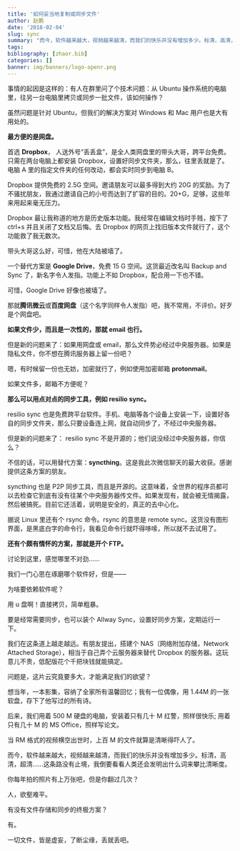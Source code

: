 ```yaml
---
title: '如何妥当地复制或同步文件'
author: 赵鹏
date: '2018-02-04'
slug: sync
summary: "而今，软件越来越大，视频越来越清，而我们的快乐并没有增加多少。标清，高清，超清......这条路没有止境，我倒要看看人类还会发明出什么词来攀比清晰度。"
tags:
bibliography: [zhaor.bib]
categories: []
banner: img/banners/logo-openr.png
---
```



事情的起因是这样的：有人在群里问了个技术问题：从 Ubuntu 操作系统的电脑里，往另一台电脑里拷贝或同步一批文件，该如何操作？

虽然问题是针对 Ubuntu，但我们的解决方案对 Windows 和 Mac 用户也是大有用处的。

<!--more-->

**最方便的是网盘。**

首选 **Dropbox**， 人送外号“丢丢盒”，是全人类网盘里的带头大哥，跨平台免费。只需在两台电脑上都安装 Dropbox，设置好同步文件夹，那么，往里丢就是了。电脑 A 里的指定文件夹的任何改动，都会实时同步到电脑 B。

Dropbox 提供免费的 2.5G 空间。邀请朋友可以最多得到大约 20G 的奖励。为了不骚扰朋友，我通过邀请自己的小号而达到了扩容的目的。20+G，足够，这些年来用起来毫无压力。

Dropbox 最让我称道的地方是历史版本功能。我经常在编辑文档时手贱，按下了 ctrl+s 并且关闭了文档又后悔。去 Dropbox 的网页上找旧版本文件就行了，这个功能救了我无数次。

带头大哥这么好，可惜，他在大陆被墙了。

一个替代方案是 **Google Drive**，免费 15 G 空间。这货最近改名叫 Backup and  Sync 了，新名字令人发指。功能上不如 Dropbox，配合用一下也不错。

可惜，Google Drive 好像也被墙了。

那就**腾讯微云**或**百度网盘**（这个名字同样令人发指）吧，我不常用，不评价。好歹是个网盘吧。

**如果文件少，而且是一次性的，那就 email 也行。**

但是新的问题来了：如果用网盘或 email，那么文件势必经过中央服务器。如果是隐私文件，你不想在腾讯服务器上留一份吧？

嗯，有时候留一份也无妨，加密就行了，例如使用加密邮箱 **protonmail**。

如果文件多，邮箱不方便呢？

**那么可以用点对点的同步工具，例如 resilio sync。**

resilio sync 也是免费跨平台软件。手机、电脑等各个设备上安装一下，设置好各自的同步文件夹，那么只要设备连上网，就自动同步了，不经过中央服务器。

但是新的问题来了： resilio sync 不是开源的；他们说没经过中央服务器，你信么？

不信的话，可以用替代方案：**syncthing**。这是我此次微信聊天的最大收获。感谢提供这条方案的朋友。

syncthing 也是 P2P 同步工具，而且是开源的。这意味着，全世界的程序员都可以去检查它到底有没有往某个中央服务器传文件。如果发现有，就会被无情揭露，然后被搞死。目前它还活着，说明是安全的，真正的去中心化。

据说 Linux 里还有个 rsync 命令。rsync 的意思是 remote sync。这货没有图形界面，是黑底白字的命令行，我看见命令行就吓得哆嗦，所以就不去试用了。

**还有个颇有情怀的方案，那就是开个 FTP。**

讨论到这里，感觉哪里不对劲......

我们一门心思在琢磨哪个软件好，但是——

为啥要依赖软件呢？

用 u 盘啊！直接拷贝，简单粗暴。

要是经常需要同步，也可以装个 Allway Sync，设置好同步方案，定期运行一下。

我们在这条道上越走越远。有朋友提出，搭建个 NAS（网络附加存储，Network Attached Storage），相当于自己弄个云服务器来替代 Dropbox 的服务器。这玩意儿不贵，低配版花个千把块钱就能搞定。

问题是，这片云究竟要多大，才能满足我们的欲望？

想当年，一本影集，容纳了全家所有温馨回忆；我有一位偶像，用 1.44M 的一张软盘，存下了他写过的所有诗。

后来，我们用着 500 M 硬盘的电脑，安装着只有几十 M 红警，照样很快乐;  用着只有几十 M 的 MS Office，照样写论文。

当 RM 格式的视频横空出世时，上百 M 的文件就算是清晰得吓人了。

而今，软件越来越大，视频越来越清，而我们的快乐并没有增加多少。标清，高清，超清......这条路没有止境，我倒要看看人类还会发明出什么词来攀比清晰度。

你每年拍的照片有上万张吧，但是你翻过几次？

人，欲壑难平。

有没有文件存储和同步的终极方案？

有。

一切文件，皆是虚妄，了断尘缘，丢就丢吧。
